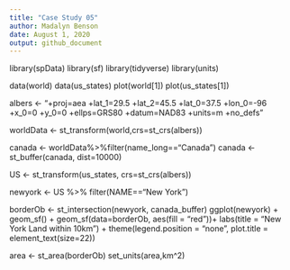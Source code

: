 ```yaml
---
title: "Case Study 05"
author: Madalyn Benson
date: August 1, 2020
output: github_document
---
```

 library(spData)
 library(sf)
 library(tidyverse)
 library(units)
 
 data(world)
 data(us_states)
 plot(world[1])
 plot(us_states[1])
 
albers <- "+proj=aea +lat_1=29.5 +lat_2=45.5 +lat_0=37.5 +lon_0=-96 +x_0=0 +y_0=0 +ellps=GRS80 +datum=NAD83 +units=m +no_defs"

worldData <- st_transform(world,crs=st_crs(albers))
 
canada <- worldData%>%filter(name_long=="Canada")
canada <- st_buffer(canada, dist=10000)

US <- st_transform(us_states, crs=st_crs(albers))

newyork <- US %>% filter(NAME=="New York")

borderOb <- st_intersection(newyork, canada_buffer)
ggplot(newyork) +
  geom_sf() +
  geom_sf(data=borderOb, aes(fill = "red"))+
  labs(title = "New York Land within 10km") +
  theme(legend.position = "none", plot.title = element_text(size=22)) 

  
area <- st_area(borderOb)
set_units(area,km^2)

  